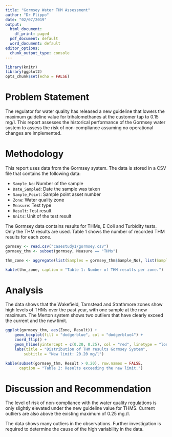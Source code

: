```yaml
---
title: "Gormsey Water THM Assessment"
author: "Dr Flippo"
date: "02/07/2019"
output:
  html_document:
    df_print: paged
  pdf_document: default
  word_document: default
editor_options:
  chunk_output_type: console
---
```


```r
library(knitr)
library(ggplot2)
opts_chunk$set(echo = FALSE)
```

# Problem Statement
The regulator for water quality has released a new guideline that lowers the maximum guideline value for trihalomethanes at the customer tap to 0.15 mg/l. This report assesses the historical performance of the Gormsey water system to assess the risk of non-compliance assuming no operational changes are implemented.

# Methodology
This report uses data from the Gormsey system. The data is stored in a CSV file that contains the following data:

* `Sample_No`: Number of the sample
* `Date_Sampled`: Date the sample was taken
* `Sample_Point`: Sample point asset number
* `Zone`: Water quality zone
* `Measure`: Test type
* `Result`: Test result
* `Units`: Unit of the test result

The Gormsey data contains results for THMs, E Coli and Turbidity tests. Only the THM results are used. Table 1 shows the number of recorded THM results for each zone.

```r
gormsey <- read.csv("casestudy1/gormsey.csv")
gormsey_thm <- subset(gormsey, Measure == "THMs")

thm_zone <- aggregate(list(Samples = gormsey_thm$Sample_No), list(Sample = gormsey_thm$Zone), length)

kable(thm_zone, caption = "Table 1: Number of THM results per zone.")
```

# Analysis
The data shows that the Wakefield, Tarnstead and Strathmore zones show high levels of THMs over the past year, with one sample at the new maximum. The Merton system shows two outliers that have clearly exceed the current and the new limit.

```r
ggplot(gormsey_thm, aes(Zone, Result)) + 
    geom_boxplot(fill = "dodgerblue", col = "dodgerblue4") + 
    coord_flip() + 
    geom_hline(yintercept = c(0.20, 0.25), col = "red", linetype = "longdash") + 
    labs(title = "Distribution of THM results Gormsey System",
        subtitle = "New limit: 20.20 mg/l")

kable(subset(gormsey_thm, Result > 0.20), row.names = FALSE, 
      caption = "Table 2: Results exceeding the new limit.")
```

# Discussion and Recommendation
The level of risk of non-compliance with the water quality regulations is only slightly elevated under the new guideline value for THMS. Current outliers are also above the existing maximum of 0.25 mg./l. 

The data shows many outliers in the observations. Further investigation is required to determine the cause of the high variability in the data.
